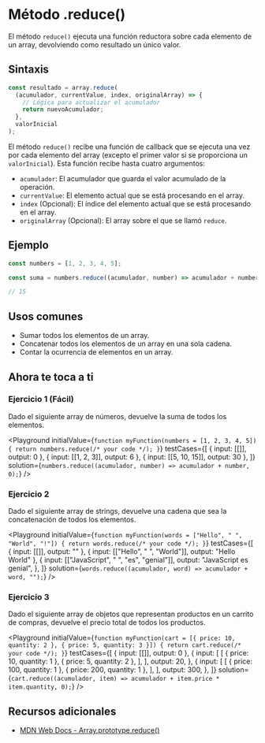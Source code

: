 
# Método .reduce()

El método `reduce()` ejecuta una función reductora sobre cada elemento de un array, devolviendo como resultado un único valor.

## Sintaxis

```jsx
const resultado = array.reduce(
  (acumulador, currentValue, index, originalArray) => {
    // Lógica para actualizar el acumulador
    return nuevoAcumulador;
  },
  valorInicial
);
```

El método `reduce()` recibe una función de callback que se ejecuta una vez por cada elemento del array (excepto el primer valor si se proporciona un `valorInicial`). Esta función recibe hasta cuatro argumentos:

- `acumulador`: El acumulador que guarda el valor acumulado de la operación.
- `currentValue`: El elemento actual que se está procesando en el array.
- `index` (Opcional): El índice del elemento actual que se está procesando en el array.
- `originalArray` (Opcional): El array sobre el que se llamó `reduce`.

## Ejemplo

```jsx
const numbers = [1, 2, 3, 4, 5];

const suma = numbers.reduce((acumulador, number) => acumulador + number, 0);

// 15
```

## Usos comunes

- Sumar todos los elementos de un array.
- Concatenar todos los elementos de un array en una sola cadena.
- Contar la ocurrencia de elementos en un array.

## Ahora te toca a ti

### Ejercicio 1 (Fácil)

Dado el siguiente array de números, devuelve la suma de todos los elementos.

<Playground
  initialValue={`
function myFunction(numbers = [1, 2, 3, 4, 5]) {
  return numbers.reduce(/* your code */);
}
  `}
  testCases={[
    { input: [[]], output: 0 },
    { input: [[1, 2, 3]], output: 6 },
    { input: [[5, 10, 15]], output: 30 },
  ]}
  solution={`numbers.reduce((acumulador, number) => acumulador + number, 0);`}
/>

### Ejercicio 2

Dado el siguiente array de strings, devuelve una cadena que sea la concatenación de todos los elementos.

<Playground
  initialValue={`
function myFunction(words = ["Hello", " ", "World", "!"]) {
  return words.reduce(/* your code */);
}
  `}
  testCases={[
    { input: [[]], output: "" },
    { input: [["Hello", " ", "World"]], output: "Hello World" },
    {
      input: [["JavaScript", " ", "es", "genial"]],
      output: "JavaScript es genial",
    },
  ]}
  solution={`words.reduce((acumulador, word) => acumulador + word, "");`}
/>

### Ejercicio 3

Dado el siguiente array de objetos que representan productos en un carrito de compras, devuelve el precio total de todos los productos.

<Playground
  initialValue={`
function myFunction(cart = [{ price: 10, quantity: 2 }, { price: 5, quantity: 3 }]) {
  return cart.reduce(/* your code */);
}
  `}
  testCases={[
    { input: [[]], output: 0 },
    {
      input: [
        [
          { price: 10, quantity: 1 },
          { price: 5, quantity: 2 },
        ],
      ],
      output: 20,
    },
    {
      input: [
        [
          { price: 100, quantity: 1 },
          { price: 200, quantity: 1 },
        ],
      ],
      output: 300,
    },
  ]}
  solution={`cart.reduce((acumulador, item) => acumulador + item.price * item.quantity, 0);`}
/>

## Recursos adicionales

- [MDN Web Docs - Array.prototype.reduce()](https://developer.mozilla.org/es/docs/Web/JavaScript/Reference/Global_Objects/Array/reduce)
